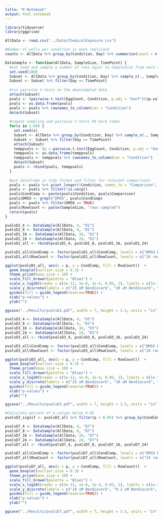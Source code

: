 ```yaml
---
title: "R Notebook"
output: html_notebook
---
```


```r
library(tidyverse)
library(ggprism)
```

```r
AllData <- read.csv("../Data/ChemicalExposure.csv")
```

```r
#Number of wells per condition in each replicate
counts <- AllData %>% group_by(Condition, Day) %>% summarise(count = n())
```

```r
DataSample <- function(AllData, SampleSize, TimePoint) {
  #set seed and sample a number of rows equal to SampleSize from each day of each condition
  set.seed(100)
  Subset <- AllData %>% group_by(Condition, Day) %>% sample_n(., SampleSize)
  Subset <- Subset %>% filter(Day == TimePoint)
  
  #run pairwise t-tests on the downsampled data
  attach(Subset)
  pvals <- (pairwise.t.test(EggCount, Condition, p.adj = "bonf"))$p.value
  pvals <- as.data.frame(pvals)
  pvals <- pvals %>% rownames_to_column(var = "Condition")
  detach(Subset)
  
  #repeat sampling and pairwise t-tests 99 more times
  for(x in 1:99) {
    set.seed(x)
    Subset <- AllData %>% group_by(Condition, Day) %>% sample_n(., SampleSize)
    Subset <- Subset %>% filter(Day == TimePoint)
    attach(Subset)
    temppvals <- (p = pairwise.t.test(EggCount, Condition, p.adj = "bonf"))$p.value
    temppvals <- as.data.frame(temppvals)
    temppvals <- temppvals %>% rownames_to_column(var = "Condition")
    detach(Subset)
    pvals <- rbind(pvals, temppvals)
  } 
  
  #put dataframe in tidy format and filter for relevant comparisons
  pvals <- pvals %>% pivot_longer(!Condition, names_to = "Comparison", values_to = "p")
  pvals <- pvals %>% filter(!is.na(p))
  pvals$CondComp <- paste(pvals$Condition, pvals$Comparison)
  pvals$DMSO <- grepl("DMSO", pvals$CondComp)
  pvals <- pvals %>% filter(DMSO == TRUE)
  pvals$RowCount <- paste(SampleSize, "rows sampled")
  return(pvals)
}
```


```r
pvalsD1_4 <- DataSample(AllData, 4, "D1")
pvalsD1_8 <- DataSample(AllData, 8, "D1")
pvalsD1_16 <- DataSample(AllData, 16, "D1")
pvalsD1_24 <- DataSample(AllData, 24, "D1")
pvalsD1_all <- rbind(pvalsD1_4, pvalsD1_8, pvalsD1_16, pvalsD1_24)
```

```r
pvalsD1_all$CondComp <- factor(pvalsD1_all$CondComp, levels = c("DMSO Bendiocarb_25", "DMSO Bendiocarb_10","DMSO Bendiocarb_0.1", "Rap_25 DMSO", "Rap_10 DMSO", "Rap_0.1 DMSO"))
pvalsD1_all$RowCount <- factor(pvalsD1_all$RowCount, levels = c("24 rows sampled", "16 rows sampled", "8 rows sampled", "4 rows sampled"))

ggplot(pvalsD1_all, aes(x = p, y = CondComp, fill = RowCount))  +
  geom_boxplot(outlier.size = 0.3) +
  theme_prism(base_size = 10) +
  scale_fill_brewer(palette = "Blues") +
  scale_x_log10(breaks = c(1e-12, 1e-8, 1e-4, 0.05, 1), limits = c(1e-14, 1)) +
  scale_y_discrete(labels = c("25 uM Bendiocarb", "10 uM Bendiocarb", "0.1 uM Bendiocarb", "25 uM Rapamycin", "10 uM Rapamycin", "0.1 uM Rapamycin")) +
  guides(fill = guide_legend(reverse=TRUE)) +
  xlab("p-values") +
  ylab("")

ggsave("../Results/pvalsD1.pdf", width = 7, height = 3.5, units = "in")
```

```r
pvalsD3_4 <- DataSample(AllData, 4, "D3")
pvalsD3_8 <- DataSample(AllData, 8, "D3")
pvalsD3_16 <- DataSample(AllData, 16, "D3")
pvalsD3_24 <- DataSample(AllData, 24, "D3")
pvalsD3_all <- rbind(pvalsD3_4, pvalsD3_8, pvalsD3_16, pvalsD3_24)
```

```r
pvalsD3_all$CondComp <- factor(pvalsD3_all$CondComp, levels = c("DMSO Bendiocarb_25", "DMSO Bendiocarb_10","DMSO Bendiocarb_0.1", "Rap_25 DMSO", "Rap_10 DMSO", "Rap_0.1 DMSO"))
pvalsD3_all$RowCount <- factor(pvalsD3_all$RowCount, levels = c("24 rows sampled", "16 rows sampled", "8 rows sampled", "4 rows sampled"))

ggplot(pvalsD3_all, aes(x = p, y = CondComp, fill = RowCount))  +
  geom_boxplot(outlier.size = 0.3) +
  theme_prism(base_size = 10) +
  scale_fill_brewer(palette = "Blues") +
  scale_x_log10(breaks = c(1e-12, 1e-8, 1e-4, 0.05, 1), limits = c(1e-14, 1)) +
  scale_y_discrete(labels = c("25 uM Bendiocarb", "10 uM Bendiocarb", "0.1 uM Bendiocarb", "25 uM Rapamycin", "10 uM Rapamycin", "0.1 uM Rapamycin")) +
  guides(fill = guide_legend(reverse=TRUE)) +
  xlab("p-values") +
  ylab("")

ggsave("../Results/pvalsD3.pdf", width = 7, height = 3.5, units = "in")
```

```r
#Calculate percent of p-values below 0.05
pvalsD3_signif <- pvalsD3_all %>% filter(p < 0.05) %>% group_by(CondComp, RowCount) %>% summarise(N = n())
```

```r
pvalsD7_4 <- DataSample(AllData, 4, "D7")
pvalsD7_8 <- DataSample(AllData, 8, "D7")
pvalsD7_16 <- DataSample(AllData, 16, "D7")
pvalsD7_24 <- DataSample(AllData, 24, "D7")
pvalsD7_all <- rbind(pvalsD7_4, pvalsD7_8, pvalsD7_16, pvalsD7_24)
```


```r
pvalsD7_all$CondComp <- factor(pvalsD7_all$CondComp, levels = c("DMSO Bendiocarb_10","DMSO Bendiocarb_0.1", "Rap_25 DMSO", "Rap_10 DMSO", "Rap_0.1 DMSO"))
pvalsD7_all$RowCount <- factor(pvalsD7_all$RowCount, levels = c("24 rows sampled", "16 rows sampled", "8 rows sampled", "4 rows sampled"))

ggplot(pvalsD7_all, aes(x = p, y = CondComp, fill = RowCount))  +
  geom_boxplot(outlier.size = 0.3) +
  theme_prism(base_size = 10) +
  scale_fill_brewer(palette = "Blues") +
  scale_x_log10(breaks = c(1e-12, 1e-8, 1e-4, 0.05, 1), limits = c(1e-14, 1)) +
  scale_y_discrete(labels = c("10 uM Bendiocarb", "0.1 uM Bendiocarb", "25 uM Rapamycin", "10 uM Rapamycin", "0.1 uM Rapamycin")) +
  guides(fill = guide_legend(reverse=TRUE)) +
  xlab("p-values") +
  ylab("")

ggsave("../Results/pvalsD7.pdf", width = 7, height = 3.5, units = "in")
```


